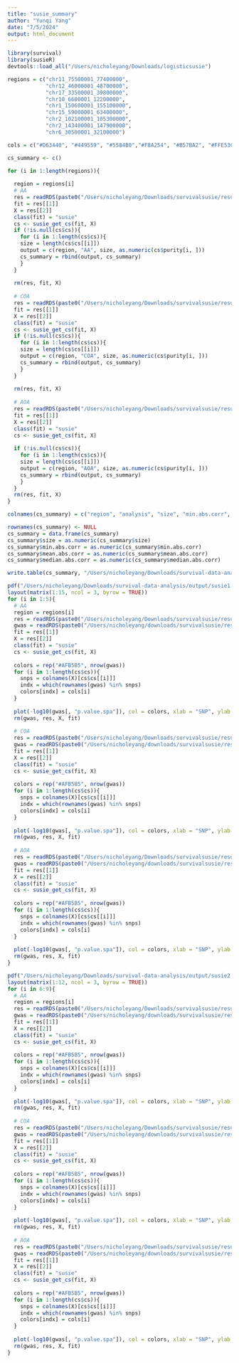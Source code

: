 ```yaml
---
title: "susie_summary"
author: "Yunqi Yang"
date: "7/5/2024"
output: html_document
---
```


```r
library(survival)
library(susieR)
devtools::load_all("/Users/nicholeyang/Downloads/logisticsusie")
```

```r
regions = c("chr11_75500001_77400000", 
            "chr12_46000001_48700000",
            "chr17_33500001_39800000",
            "chr10_6600001_12200000",
            "chr1_150600001_155100000",
            "chr15_59000001_63400000",
            "chr2_102100001_105300000",
            "chr2_143400001_147900000",
            "chr6_30500001_32100000")

cols = c("#D63440", "#449559", "#5584B0","#F8A254", "#B57BA2", "#FFE53C")
```


```r
cs_summary <- c()

for (i in 1:length(regions)){
  
  region = regions[i]
  # AA
  res = readRDS(paste0("/Users/nicholeyang/Downloads/survivalsusie/result/asthma_self_report/result/all/fit.susie.", region, ".rds"))
  fit = res[[1]]
  X = res[[2]]
  class(fit) = "susie"
  cs <- susie_get_cs(fit, X)
  if (!is.null(cs$cs)){
    for (i in 1:length(cs$cs)){
    size = length(cs$cs[[i]])
    output = c(region, "AA", size, as.numeric(cs$purity[i, ]))
    cs_summary = rbind(output, cs_summary) 
    }
  }
  
  rm(res, fit, X)
  
  # COA
  res = readRDS(paste0("/Users/nicholeyang/Downloads/survivalsusie/result/asthma_self_report/result/coa/fit.susie.", region, ".rds"))
  fit = res[[1]]
  X = res[[2]]
  class(fit) = "susie"
  cs <- susie_get_cs(fit, X)
  if (!is.null(cs$cs)){
    for (i in 1:length(cs$cs)){
    size = length(cs$cs[[i]])
    output = c(region, "COA", size, as.numeric(cs$purity[i, ]))
    cs_summary = rbind(output, cs_summary) 
    }
  }
  
  rm(res, fit, X)
  
  # AOA 
  res = readRDS(paste0("/Users/nicholeyang/Downloads/survivalsusie/result/asthma_self_report/result/aoa/fit.susie.", region, ".rds"))
  fit = res[[1]]
  X = res[[2]]
  class(fit) = "susie"
  cs <- susie_get_cs(fit, X)
  
  if (!is.null(cs$cs)){
    for (i in 1:length(cs$cs)){
    size = length(cs$cs[[i]])
    output = c(region, "AOA", size, as.numeric(cs$purity[i, ]))
    cs_summary = rbind(output, cs_summary) 
    }
  }
  rm(res, fit, X)
}

colnames(cs_summary) = c("region", "analysis", "size", "min.abs.corr", "mean.abs.corr", "median.abs.corr")
```


```r
rownames(cs_summary) <- NULL
cs_summary = data.frame(cs_summary)
cs_summary$size = as.numeric(cs_summary$size)
cs_summary$min.abs.corr = as.numeric(cs_summary$min.abs.corr)
cs_summary$mean.abs.corr = as.numeric(cs_summary$mean.abs.corr)
cs_summary$median.abs.corr = as.numeric(cs_summary$median.abs.corr)

write.table(cs_summary, "/Users/nicholeyang/Downloads/survival-data-analysis/output/cs_summary.txt")

```



```r
pdf("/Users/nicholeyang/Downloads/survival-data-analysis/output/susie1.pdf", width = 10, height = 16)
layout(matrix(1:15, ncol = 3, byrow = TRUE))
for (i in 1:5){
  # AA
  region = regions[i]
  res = readRDS(paste0("/Users/nicholeyang/Downloads/survivalsusie/result/asthma_self_report/result/all/fit.susie.", region, ".rds"))
  gwas = readRDS(paste0("/Users/nicholeyang/downloads/survivalsusie/result/gwas_surv/all_gwas_", region, ".rds"))
  fit = res[[1]]
  X = res[[2]]
  class(fit) = "susie"
  cs <- susie_get_cs(fit, X)
  
  colors = rep("#AFB5B5", nrow(gwas))
  for (i in 1:length(cs$cs)){
    snps = colnames(X)[cs$cs[[i]]]
    indx = which(rownames(gwas) %in% snps)
    colors[indx] = cols[i]
  }
  
  plot(-log10(gwas[, "p.value.spa"]), col = colors, xlab = "SNP", ylab = "-log10(p-value)", cex = 0.8, pch = 20, main = paste0(region, ": AA"))
  rm(gwas, res, X, fit)
  
  # COA
  res = readRDS(paste0("/Users/nicholeyang/Downloads/survivalsusie/result/asthma_self_report/result/coa/fit.susie.", region, ".rds"))
  gwas = readRDS(paste0("/Users/nicholeyang/downloads/survivalsusie/result/gwas_surv/coa_gwas_", region, ".rds"))
  fit = res[[1]]
  X = res[[2]]
  class(fit) = "susie"
  cs <- susie_get_cs(fit, X)
  
  colors = rep("#AFB5B5", nrow(gwas))
  for (i in 1:length(cs$cs)){
    snps = colnames(X)[cs$cs[[i]]]
    indx = which(rownames(gwas) %in% snps)
    colors[indx] = cols[i]
  }
  
  plot(-log10(gwas[, "p.value.spa"]), col = colors, xlab = "SNP", ylab = "-log10(p-value)", cex = 0.8, pch = 20, main = paste0(region, ": COA"))
  rm(gwas, res, X, fit)
  
  # AOA
  res = readRDS(paste0("/Users/nicholeyang/Downloads/survivalsusie/result/asthma_self_report/result/aoa/fit.susie.", region, ".rds"))
  gwas = readRDS(paste0("/Users/nicholeyang/downloads/survivalsusie/result/gwas_surv/aoa_gwas_", region, ".rds"))
  fit = res[[1]]
  X = res[[2]]
  class(fit) = "susie"
  cs <- susie_get_cs(fit, X)
  
  colors = rep("#AFB5B5", nrow(gwas))
  for (i in 1:length(cs$cs)){
    snps = colnames(X)[cs$cs[[i]]]
    indx = which(rownames(gwas) %in% snps)
    colors[indx] = cols[i]
  }
  
  plot(-log10(gwas[, "p.value.spa"]), col = colors, xlab = "SNP", ylab = "-log10(p-value)", cex = 0.8, pch = 20, main = paste0(region, ": AOA"))
  rm(gwas, res, X, fit)
}
```


```r
pdf("/Users/nicholeyang/Downloads/survival-data-analysis/output/susie2.pdf", width = 10, height = 13)
layout(matrix(1:12, ncol = 3, byrow = TRUE))
for (i in 6:9){
  # AA
  region = regions[i]
  res = readRDS(paste0("/Users/nicholeyang/Downloads/survivalsusie/result/asthma_self_report/result/all/fit.susie.", region, ".rds"))
  gwas = readRDS(paste0("/Users/nicholeyang/downloads/survivalsusie/result/gwas_surv/all_gwas_", region, ".rds"))
  fit = res[[1]]
  X = res[[2]]
  class(fit) = "susie"
  cs <- susie_get_cs(fit, X)
  
  colors = rep("#AFB5B5", nrow(gwas))
  for (i in 1:length(cs$cs)){
    snps = colnames(X)[cs$cs[[i]]]
    indx = which(rownames(gwas) %in% snps)
    colors[indx] = cols[i]
  }
  
  plot(-log10(gwas[, "p.value.spa"]), col = colors, xlab = "SNP", ylab = "-log10(p-value)", cex = 0.8, pch = 20, main = paste0(region, ": AA"))
  rm(gwas, res, X, fit)
  
  # COA
  res = readRDS(paste0("/Users/nicholeyang/Downloads/survivalsusie/result/asthma_self_report/result/coa/fit.susie.", region, ".rds"))
  gwas = readRDS(paste0("/Users/nicholeyang/downloads/survivalsusie/result/gwas_surv/coa_gwas_", region, ".rds"))
  fit = res[[1]]
  X = res[[2]]
  class(fit) = "susie"
  cs <- susie_get_cs(fit, X)
  
  colors = rep("#AFB5B5", nrow(gwas))
  for (i in 1:length(cs$cs)){
    snps = colnames(X)[cs$cs[[i]]]
    indx = which(rownames(gwas) %in% snps)
    colors[indx] = cols[i]
  }
  
  plot(-log10(gwas[, "p.value.spa"]), col = colors, xlab = "SNP", ylab = "-log10(p-value)", cex = 0.8, pch = 20, main = paste0(region, ": COA"))
  rm(gwas, res, X, fit)
  
  # AOA
  res = readRDS(paste0("/Users/nicholeyang/Downloads/survivalsusie/result/asthma_self_report/result/aoa/fit.susie.", region, ".rds"))
  gwas = readRDS(paste0("/Users/nicholeyang/downloads/survivalsusie/result/gwas_surv/aoa_gwas_", region, ".rds"))
  fit = res[[1]]
  X = res[[2]]
  class(fit) = "susie"
  cs <- susie_get_cs(fit, X)
  
  colors = rep("#AFB5B5", nrow(gwas))
  for (i in 1:length(cs$cs)){
    snps = colnames(X)[cs$cs[[i]]]
    indx = which(rownames(gwas) %in% snps)
    colors[indx] = cols[i]
  }
  
  plot(-log10(gwas[, "p.value.spa"]), col = colors, xlab = "SNP", ylab = "-log10(p-value)", cex = 0.8, pch = 20, main = paste0(region, ": AOA"))
  rm(gwas, res, X, fit)
}
```

